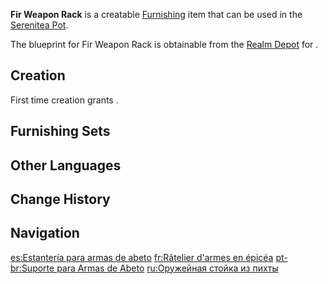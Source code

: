 {{Furnishing Infobox
|id             = 373302
|image          = Item Fir Weapon Rack.png
|category       = Landscape
|subcategory    = Ornament
|quality        = 2
|adeptal_energy = 30
|load           = 35
|reduced_load   = 24
|description    = A weapon rack made out of fir with a few weapons and defensive tools mounted upon it. Its top is flat and quite stable, and can thus be used as a bench.
|blueprint      = Realm Depot
}}
'''Fir Weapon Rack''' is a creatable [[Furnishing]] item that can be used in the [[Serenitea Pot]].

The blueprint for Fir Weapon Rack is obtainable from the [[Realm Depot]] for {{Item|Realm Currency|24|x=80}}.

==Creation==
First time creation grants {{Item|Trust|24|x=30}}.
{{Recipe
|type = Creation
|time = 12h
|Fir Wood = 4
|sort = Fir Wood
}}

==Furnishing Sets==
{{Craft Usage}}

==Other Languages==
{{Other Languages
|default_hidden = 1
|en      = Fir Weapon Rack
|zhs     = 杉木武器架
|zhs_rm  = Shānmù Wǔqìjià
|zht     = 杉木武器架
|zht_rm  = Shānmù Wǔqìjià
|ja      = 杉の武器棚
|ja_rm   = Sugi no Buki-dana
|ko      = 삼나무 무기 거치대
|ko_rm   = Samnamu Mugi Geochidae
|es      = Estantería para armas de abeto
|fr      = Râtelier d'armes en épicéa
|ru      = Оружейная стойка из пихты
|th      = ชั้นวางอาวุธไม้สนหนาม
|th_rm   = 
|vi      = Kệ Vũ Khí Gỗ Sam
|de      = Tannenholz-Waffenständer
|id      = Rak Senjata Kayu Fir
|pt      = Suporte para Armas de Abeto
|tr      = Köknar Silah Rafı
|it      = Porta armi in abete rosso
}}

==Change History==
{{Change History|1.5}}

==Navigation==
{{Furnishing Navbox|exterior}}

[[es:Estantería para armas de abeto]]
[[fr:Râtelier d'armes en épicéa]]
[[pt-br:Suporte para Armas de Abeto]]
[[ru:Оружейная стойка из пихты]]